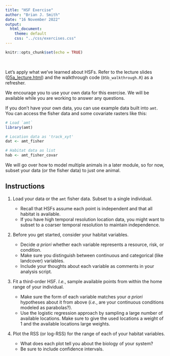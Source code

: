 ```yaml
---
title: "HSF Exercise"
author: "Brian J. Smith"
date: "16 November 2022"
output: 
  html_document:
    theme: default
    css: "../css/exercises.css"
---
```


```r
knitr::opts_chunk$set(echo = TRUE)
```

<br>

Let's apply what we've learned about HSFs. Refer to the lecture slides (<a href="05a_lecture.html" target="_blank" rel="noopener noreferrer">05a_lecture.html</a>) and the walkthrough code (`05b_walkthrough.R`) as a refresher.

We encourage you to use your own data for this exercise. We will be available while you are working to answer any questions.

If you don't have your own data, you can use example data built into `amt`. You can access the fisher data and some covariate rasters like this:

```r
# Load `amt`
library(amt)

# Location data as 'track_xyt'
dat <- amt_fisher

# Habitat data as list
hab <- amt_fisher_covar

```

We will go over how to model multiple animals in a later module, so for now,
subset your data (or the fisher data) to just one animal.

## Instructions

1. Load your data or the `amt` fisher data. Subset to a single individual.

    * Recall that HSFs assume each point is independent and that all habitat is available.
    * If you have high temporal resolution location data, you might want to subset to a coarser temporal resolution to maintain independence.

2. Before you get started, consider your habitat variables. 

    * Decide *a priori* whether each variable represents a resource, risk, or condition. 
    * Make sure you distinguish between continuous and categorical (like landcover) variables.
    * Include your thoughts about each variable as comments in your analysis script.
    
3. Fit a third-order HSF. *I.e.*, sample available points from within the home range of your individual.

    * Make sure the form of each variable matches your *a priori* hypotheses about it from above (*i.e.*, are your continuous conditions modeled as parabolas?).
    * Use the logistic regression approach by sampling a large number of available locations. Make sure to give the used locations a weight of 1 and the available locations large weights.
    
4. Plot the RSS (or log-RSS) for the range of each of your habitat variables.

    * What does each plot tell you about the biology of your system?
    * Be sure to include confidence intervals.

